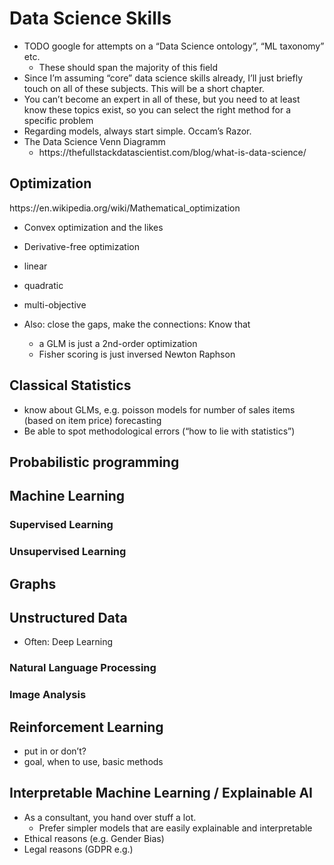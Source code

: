 # Data Science Skills

- TODO google for attempts on a "Data Science ontology", "ML taxonomy" etc.
  - These should span the majority of this field


- Since I'm assuming "core" data science skills already, I'll just briefly touch on all of these subjects. This will be a short chapter.
- You can't become an expert in all of these, but you need to at least know these topics exist, so you can select the right method for a specific problem
- Regarding models, always start simple. Occam's Razor.
- The Data Science Venn Diagramm
  - https://thefullstackdatascientist.com/blog/what-is-data-science/

## Optimization

https://en.wikipedia.org/wiki/Mathematical_optimization

- Convex optimization and the likes
- Derivative-free optimization
- linear
- quadratic
- multi-objective

- Also: close the gaps, make the connections: Know that 
  - a GLM is just a 2nd-order optimization
  - Fisher scoring is just inversed Newton Raphson

## Classical Statistics

- know about GLMs, e.g. poisson models for number of sales items (based on item price) forecasting
- Be able to spot methodological errors ("how to lie with statistics")

## Probabilistic programming

## Machine Learning

### Supervised Learning

### Unsupervised Learning

## Graphs

## Unstructured Data

- Often: Deep Learning

### Natural Language Processing

### Image Analysis

## Reinforcement Learning

- put in or don't?
- goal, when to use, basic methods

## Interpretable Machine Learning / Explainable AI

- As a consultant, you hand over stuff a lot.
  - Prefer simpler models that are easily explainable and interpretable
- Ethical reasons (e.g. Gender Bias)
- Legal reasons (GDPR e.g.)
